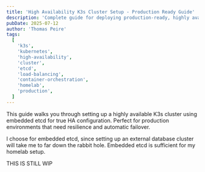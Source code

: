 ```yaml
---
title: 'High Availability K3s Cluster Setup - Production Ready Guide'
description: 'Complete guide for deploying production-ready, highly available K3s clusters with embedded etcd, load balancing, and automatic failover for resilient container orchestration.'
pubDate: 2025-07-12
author: 'Thomas Peire'
tags:
  [
    'k3s',
    'kubernetes',
    'high-availability',
    'cluster',
    'etcd',
    'load-balancing',
    'container-orchestration',
    'homelab',
    'production',
  ]
---
```



This guide walks you through setting up a highly available K3s cluster using embedded etcd for true HA configuration. Perfect for production environments that need resilience and automatic failover.

I choose for embedded etcd, since setting up an external database cluster will take me to far down the rabbit hole. Embedded etcd is sufficient for my homelab setup.

THIS IS STILL WIP
